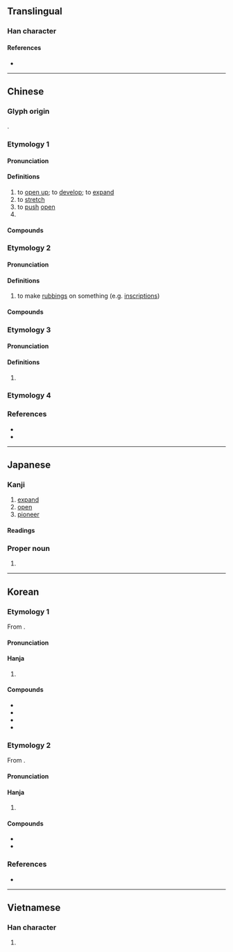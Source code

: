 {{character info}}
==Translingual==

===Han character===
{{Han char|rn=64|rad=手|as=05|sn=8|four=51060|canj=QMR|ids=⿰扌石}}

====References====
* {{Han ref|kx=0425.130|dkj=11958|dj=0774.020|hdz=31849.060|uh=62D3|ud=25299|bh=A9DD|bd=43485}}

----

==Chinese==

===Glyph origin===
{{Han etym}}
{{Han compound|手|alt1=扌|石|ls=psc|c1=s|c2=p|t1=hand}}.

===Etymology 1===
{{zh-forms}}

====Pronunciation====
{{zh-pron
|m=tuò
|c=tok3
|h=pfs=
|md=
|mn=thok
|w=
|mc=1
|oc=n,1
|cat=v,pn
}}

====Definitions====
{{zh-hanzi}}

# to [[open up]]; to [[develop]]; to [[expand]]
# to [[stretch]]
# to [[push]] [[open]]
# {{surname|zh}}

====Compounds====
{{zh-der|fold=1|拓展|拓荒|拓撲|開拓|開拓者|開拓性|拓撲學|落拓|落拓不羈|拓寬|拓土開疆|拓落不羈|拓殖|拓荒者|拓跋|拓宇|拓地|拓銷|拓落|拓邊|拓都}}

===Etymology 2===
{{zh-forms|alt=搨}}

====Pronunciation====
{{zh-pron
|m=tà
|c=taap3
|h=pfs=
|md=
|mn=
|w=
|cat=v
}}

====Definitions====
{{zh-hanzi}}

# to make [[rubbings]] on something (e.g. [[inscriptions]])

====Compounds====
{{zh-der|fold=1|拓本|拓印|拓片|拓碑|魚拓}}

===Etymology 3===
{{zh-forms}}

====Pronunciation====
{{zh-pron
|m=tuō
|c=
|h=pfs=
|md=
|mn=ml:thuh
|mn_note=Non-etymological
|w=
|cat=v
}}

====Definitions====
{{zh-hanzi}}

# {{zh-alt-form|托|to [[support]] with [[hand]]s; to [[lift]]}}

===Etymology 4===
{{zh-see|摭|v}}

===References===
* {{R:twedu|A01533}}
* {{R:yue:Hanzi}}

----

==Japanese==

===Kanji===
{{ja-kanji|grade=c|rs=手05}}

# [[expand]]
# [[open]]
# [[pioneer]]

====Readings====
{{ja-readings
|on=たく, せき
|kun=ひら-く, ひろ-う
}}

===Proper noun===
{{ja-pos|proper|たく}}

# {{given name|ja|male|sort=たく}}

----

==Korean==

===Etymology 1===
From {{der|ko|ltc|-}} {{ltc-l|拓|id=2}}.

====Pronunciation====
{{ko-hanja-pron|척}}

====Hanja====
{{ko-hanja-search}}
{{ko-hanja|넓히다|넓힐|척}}

# {{hanja form of|척|to [[open]]; to [[develop]]; to [[expand]]}}

====Compounds====
{{der-top|Compounds}}
* {{ko-l|개척|開拓}}
* {{ko-l|간척|land [[reclamation]]|干拓}}
* {{ko-l|척식|[[colonization]]|[[拓殖]]/[[拓植]]}}
* {{ko-l|척지|拓地}}
{{der-bottom}}

===Etymology 2===
From {{der|ko|ltc|-}} {{ltc-l|拓|id=1}}. {{hanja-sinjeung|탁|thak|hun=널울 탁}}

====Pronunciation====
{{ko-hanja-pron|탁}}

====Hanja====
{{ko-hanja|박다|박을|탁}}

# {{hanja form of|탁|to make [[rubbings]] on something (e.g. [[inscriptions]])}}

====Compounds====
{{der-top|Compounds}}
* {{ko-l|탁본|拓本}}
* {{ko-l|탁발씨|[[w:Tuoba|Tuoba]]|拓跋氏}}
{{der-bottom}}

===References===
* {{R:hanjadoc|3902}}

----

==Vietnamese==

===Han character===
{{vi-readings|reading=đo, đó, đố, thác|rs=手05}}

# {{rfdef|vi|sort=手05}}
